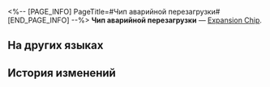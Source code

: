 <%-- [PAGE_INFO]
PageTitle=#Чип аварийной перезагрузки#
[END_PAGE_INFO] --%>
{{Предмет Инфобокс
|id          = 250203
|Изображение = Предмет Чип аварийной перезагрузки.png
|Тип         = Expansion Chip
|Инвентарь   = 
|Редкость    = 4
|Эффект      = 
|Описание    = При получении добивающего удара владелец не становится неспособным сражаться, вместо этого он немедленно восстанавливает НР и получает дополнительный ход. Может сработать только 1 раз за бой.
}}
{{Описание|Игровой предмет в «Эфирных войнах». Экипируйте, чтобы эфирный дух получил особую улучшенную способность.}}
'''Чип аварийной перезагрузки''' — [[Expansion Chip]].

==На других языках==
{{На других языках
|en   = Emergency Reboot Chip
|zhs  = 紧急重启芯片
|zht  = 緊急重啟晶片
|ja   = チップ「緊急再起動」
|ko   = 긴급 재가동 칩
|es   = Chip de reinicio de emergencia
|fr   = Puce de redémarrage d'urgence
|ru   = Чип аварийной перезагрузки
|th   = ชิปรีสตาร์ตฉุกเฉิน
|vi   = Chip Khởi Động Lại Khẩn Cấp
|de   = Chip: Notfallneustart
|id   = Emergency Reboot Chip
|pt   = Chip de Reinício de Emergência
}}

==История изменений==
{{История изменений|3.5}}